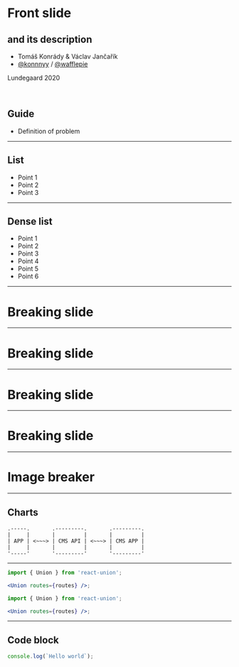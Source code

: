 


<Head>
	<title>mdx-deck Lundegaard template</title>
</Head>

<Fronted>

# Front slide

## and its description

- Tomáš Konrády &amp; Václav Jančařík
- <a href="https://twitter.com/konnnyy">@konnnyy</a> / <a href="https://github.com/wafflepie">@wafflepie</a>

Lundegaard 2020

<br />

<Notes>

## Guide

- Definition of problem

</Notes>

</Fronted>

---

<Listed>

## List

- Point 1
- Point 2
- Point 3

</Listed>

---

<Listed dense>

## Dense list

- Point 1
- Point 2
- Point 3
- Point 4
- Point 5
- Point 6

</Listed>

---

<Broke>

# Breaking slide

</Broke>

---

<Broke color="green">

# Breaking slide

</Broke>

---

<Broke color="blue">

# Breaking slide

</Broke>

---

<Broke color="white">

# Breaking slide

</Broke>

---

<BackgroundImaged src={jam}>

# Image breaker

</BackgroundImaged>

---

## Charts

```
.-----.       .---------.       .---------.
|     |       |         |       |         |
| APP | <~~~> | CMS API | <~~~> | CMS APP |
|     |       |         |       |         |
'-----'       '---------'       '---------'
```

---

<CodeSurfer>

```jsx 1 title="Code block with highliting"
import { Union } from 'react-union';

<Union routes={routes} />;
```

```jsx 3 title="Code block with highliting"
import { Union } from 'react-union';

<Union routes={routes} />;
```

</CodeSurfer>

---

## Code block

```js
console.log(`Hello world`);
```
